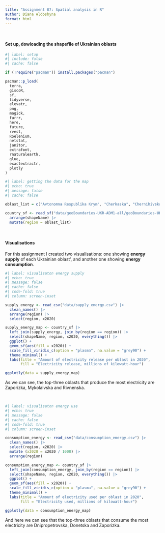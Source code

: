 ```yaml
---
title: "Assignment 07: Spatial analysis in R"
author: Diana Aldoshyna
format: html
---
```


<br>

#### Set up, dowloading the shapefile of Ukrainian oblasts

```r
#| label: setup
#| include: false
#| cache: false

if (!require("pacman")) install.packages("pacman")

pacman::p_load(
  terra,
  giscoR,
  sf,
  tidyverse,
  elevatr,
  png,
  magick,
  furrr,
  here,
  future,
  rvest,
  RSelenium,
  netstat,
  janitor,
  extrafont,
  rnaturalearth,
  glue,
  exactextractr,
  plotly
)

```

```r
#| label: getting the data for the map
#| echo: true
#| message: false
#| cache: false

oblast_list = c("Avtonomna Respublika Krym", "Cherkaska", "Chernihivska", "Chernivetska", "Dnipropetrovska", "Donetska", "Ivano-Frankivska", "Kharkivska", "Khersonska", "Khmelnytska", "Kirovohradska", "Kyiv", "Kyivska", "Luhanska", "Lvivska", "Mykolaivska", "Odeska", "Poltavska", "Rivnenska", "Sevastopol", "Sumska", "Ternopilska", "Vinnytska", "Volynska", "Zakarpatska", "Zaporizka", "Zhytomyrska")

country_sf <- read_sf("data/geoBoundaries-UKR-ADM1-all/geoBoundaries-UKR-ADM1.shp") |> 
  arrange(shapeName) |> 
  mutate(region = oblast_list)
```

<br>

#### Visualisations

For this assignment I created two visualisations: one showing **energy supply** of each Ukrainian oblast', and another one showing **energy consumption**.

```r
#| label: visualisaton energy supply
#| echo: true
#| message: false
#| cache: false
#| code-fold: true
#| column: screen-inset

supply_energy <- read_csv("data/supply_energy.csv") |> 
  clean_names() |> 
  arrange(region) |> 
  select(region, x2020)

supply_energy_map <- country_sf |> 
  left_join(supply_energy, join_by(region == region)) |> 
  select(shapeName, region, x2020, everything()) |> 
  ggplot() +
  geom_sf(aes(fill = x2020)) +
  scale_fill_viridis_c(option = "plasma", na.value = "grey90") +
  theme_minimal() +
  labs(title = "Amount of electricity release per oblast in 2020",
       fill = "Electricity release, millions of kilowatt-hour")

ggplotly(data = supply_energy_map)

```

As we can see, the top-three oblasts that produce the most electricity are Zaporizka, Mykolaivska and Rivnenska. 

<br>

```r
#| label: visualisaton energy use
#| echo: true
#| message: false
#| cache: false
#| code-fold: true
#| column: screen-inset

consumption_energy <- read_csv("data/consumption_energy.csv") |> 
  clean_names() |> 
  select(region, x2020) |> 
  mutate (x2020 = x2020 / 1000) |> 
  arrange(region)

consumption_energy_map <- country_sf |> 
  left_join(consumption_energy, join_by(region == region)) |> 
  select(shapeName, region, x2020, everything()) |> 
  ggplot() +
  geom_sf(aes(fill = x2020)) +
  scale_fill_viridis_c(option = "plasma", na.value = "grey90") +
  theme_minimal() +
  labs(title = "Amount of electricity used per oblast in 2020",
       fill = "Electricity used, millions of kilowatt-hour")

ggplotly(data = consumption_energy_map)

```

And here we can see that the top-three oblasts that consume the most electricity are Dnipropetrovska, Donetska and Zaporizka.
